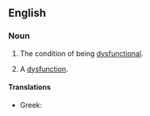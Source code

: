 ==English==

===Noun===
{{en-noun|~|dysfunctionalities}}

# {{label|en|uncountable}} The condition of being [[dysfunctional]].
# {{label|en|countable}} A [[dysfunction]].

====Translations====
{{trans-top|condition of being dysfunctional}}
* Greek: {{t|el|δυσλειτουργικότητα|f|sc=Grek}}
{{trans-mid}}
{{trans-bottom}}